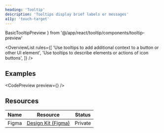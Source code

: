 ```yaml
---
heading: 'Tooltip'
description: 'Tooltips display brief labels or messages'
a11y: 'touch-target'
---
```


  BasicTooltipPreview
} from '@/app/react/tooltip/components/tooltip-preview'

<OverviewList rules={[
  'Use tooltips to add additional context to a button or other UI element',
  'Use tooltips to describe elements or actions of icon buttons',
]} />

## Examples

<CodePreview preview={<BasicTooltipPreview />} />

<DripDivider />

## Resources

| Name     | Resource | Status                                               |
| -------- | -------- | ---------------------------------------------------- |
| Figma    | [Design Kit (Figma)](https://www.figma.com/design/ducwqOCxoxcWc3ReV3FYd8/Digital-University-Component-Library?m=auto&node-id=0-1)      |                         Private                      |